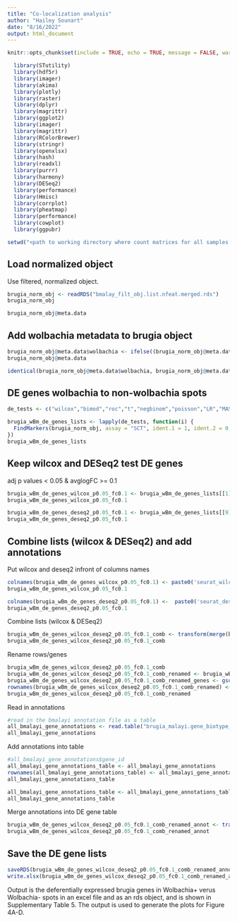 ```yaml
---
title: "Co-localization analysis"
author: "Hailey Sounart"
date: "8/16/2022"
output: html_document
---
```


```r
knitr::opts_chunk$set(include = TRUE, echo = TRUE, message = FALSE, warning =FALSE)
```

```r
  library(STutility)
  library(hdf5r)
  library(imager)
  library(akima)
  library(plotly)
  library(raster)
  library(dplyr)
  library(magrittr)
  library(ggplot2)
  library(imager) 
  library(magrittr)
  library(RColorBrewer)
  library(stringr)
  library(openxlsx)
  library(hash)
  library(readxl)
  library(purrr)
  library(harmony)
  library(DESeq2)
  library(performance)
  library(Hmisc)
  library(corrplot)
  library(pheatmap)
  library(performance)
  library(cowplot)
  library(ggpubr)
```

```r

setwd("<path to working directory where count matrices for all samples reside>")
``` 

## Load normalized object

Use filtered, normalized object.
```r

brugia_norm_obj <- readRDS("bmalay_filt_obj.list.nfeat.merged.rds")
brugia_norm_obj

brugia_norm_obj@meta.data

```


## Add wolbachia metadata to brugia object
```r

brugia_norm_obj@meta.data$wolbachia <- ifelse((brugia_norm_obj@meta.data$counts.wBm >= 1), 1, 0)
brugia_norm_obj@meta.data

```
```r

identical(brugia_norm_obj@meta.data$wolbachia, brugia_norm_obj@meta.data$wolbachia)

```


## DE genes wolbachia to non-wolbachia spots

```r

de_tests <- c("wilcox","bimod","roc","t","negbinom","poisson","LR","MAST","DESeq2")

brugia_wBm_de_genes_lists <- lapply(de_tests, function(i) {
  FindMarkers(brugia_norm_obj, assay = "SCT", ident.1 = 1, ident.2 = 0, group.by = "wolbachia", logfc.threshold = 0.1, test.use = i)
})
brugia_wBm_de_genes_lists

```

## Keep wilcox and DESeq2 test DE genes

adj p values < 0.05 & avglogFC >= 0.1

```r


brugia_wBm_de_genes_wilcox_p0.05_fc0.1 <- brugia_wBm_de_genes_lists[[1]][which(brugia_wBm_de_genes_lists[[1]]$p_val_adj < 0.05),]
brugia_wBm_de_genes_wilcox_p0.05_fc0.1

brugia_wBm_de_genes_deseq2_p0.05_fc0.1 <- brugia_wBm_de_genes_lists[[9]][which(brugia_wBm_de_genes_lists[[9]]$p_val_adj < 0.05),]
brugia_wBm_de_genes_deseq2_p0.05_fc0.1

```

## Combine lists (wilcox & DESeq2) and add annotations

Put wilcox and deseq2 infront of columns names
```r

colnames(brugia_wBm_de_genes_wilcox_p0.05_fc0.1) <- paste0('seurat_wilcox_', colnames(brugia_wBm_de_genes_wilcox_p0.05_fc0.1))
brugia_wBm_de_genes_wilcox_p0.05_fc0.1

colnames(brugia_wBm_de_genes_deseq2_p0.05_fc0.1) <-  paste0('seurat_deseq2_', colnames(brugia_wBm_de_genes_deseq2_p0.05_fc0.1))
brugia_wBm_de_genes_deseq2_p0.05_fc0.1

``` 

Combine lists (wilcox & DESeq2)
```r

brugia_wBm_de_genes_wilcox_deseq2_p0.05_fc0.1_comb <- transform(merge(brugia_wBm_de_genes_wilcox_p0.05_fc0.1, brugia_wBm_de_genes_deseq2_p0.05_fc0.1,by="row.names",all.x=TRUE,all.y=TRUE), row.names=Row.names, Row.names=NULL) #,all.y=TRUE
brugia_wBm_de_genes_wilcox_deseq2_p0.05_fc0.1_comb


``` 
Rename rows/genes
``` r

brugia_wBm_de_genes_wilcox_deseq2_p0.05_fc0.1_comb
brugia_wBm_de_genes_wilcox_deseq2_p0.05_fc0.1_comb_renamed <- brugia_wBm_de_genes_wilcox_deseq2_p0.05_fc0.1_comb
brugia_wBm_de_genes_wilcox_deseq2_p0.05_fc0.1_comb_renamed_genes <- gsub("bmalayi-", "", rownames(brugia_wBm_de_genes_wilcox_deseq2_p0.05_fc0.1_comb_renamed))
rownames(brugia_wBm_de_genes_wilcox_deseq2_p0.05_fc0.1_comb_renamed) <- brugia_wBm_de_genes_wilcox_deseq2_p0.05_fc0.1_comb_renamed_genes
brugia_wBm_de_genes_wilcox_deseq2_p0.05_fc0.1_comb_renamed


```

Read in annotations
```r

#read in the bmalayi annotation file as a table
all_bmalayi_gene_annotations <- read.table("brugia_malayi.gene_biotype_product.map.tsv", sep="\t", header=T, stringsAsFactors = F)
all_bmalayi_gene_annotations

```

Add annotations into table
```r

#all_bmalayi_gene_annotations$gene_id
all_bmalayi_gene_annotations_table <- all_bmalayi_gene_annotations
rownames(all_bmalayi_gene_annotations_table) <- all_bmalayi_gene_annotations$gene_id
all_bmalayi_gene_annotations_table

all_bmalayi_gene_annotations_table <- all_bmalayi_gene_annotations_table[ , -which(names(all_bmalayi_gene_annotations_table) %in% "gene_id")]
all_bmalayi_gene_annotations_table

```

Merge annotations into DE gene table
```r

brugia_wBm_de_genes_wilcox_deseq2_p0.05_fc0.1_comb_renamed_annot <- transform(merge(brugia_wBm_de_genes_wilcox_deseq2_p0.05_fc0.1_comb_renamed, all_bmalayi_gene_annotations_table,by="row.names",all.x=TRUE), row.names=Row.names, Row.names=NULL) #,all.y=TRUE
brugia_wBm_de_genes_wilcox_deseq2_p0.05_fc0.1_comb_renamed_annot


``` 

## Save the DE gene lists
```r

saveRDS(brugia_wBm_de_genes_wilcox_deseq2_p0.05_fc0.1_comb_renamed_annot, file = "brugia_colocal_wilcox_deseq2_p0.05_fc0.1_de_genes.rds")
write.xlsx(brugia_wBm_de_genes_wilcox_deseq2_p0.05_fc0.1_comb_renamed_annot, file = "brugia_colocal_wilcox_deseq2_p0.05_fc0.1_de_genes.xlsx", col.names=TRUE, row.names=TRUE)

``` 

Output is the deferentially expressed brugia genes in Wolbachia+ verus Wolbachia- spots in an excel file and as an rds object, and is shown in Supplementary Table 5. The output is used to generate the plots for Figure 4A-D. 
